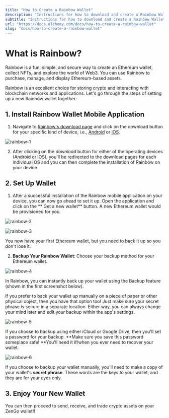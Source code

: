 ```yaml
---
title: "How to Create a Rainbow Wallet"
description: "Instructions for how to download and create a Rainbow Wallet using mobile applications."
subtitle: "Instructions for how to download and create a Rainbow Wallet using mobile applications."
url: "https://docs.alchemy.com/docs/how-to-create-a-rainbow-wallet"
slug: "docs/how-to-create-a-rainbow-wallet"
---
```


# What is Rainbow?

Rainbow is a fun, simple, and secure way to create an Ethereum wallet, collect NFTs, and explore the world of Web3. You can use Rainbow to purchase, manage, and display Ethereum-based assets.

Rainbow is an excellent choice for storing crypto and interacting with blockchain networks and applications. Let's go through the steps of setting up a new Rainbow wallet together:

## 1. Install Rainbow Wallet Mobile Application

1. Navigate to [Rainbow's download page](https://rainbow.me/?_branch_match_id=1192294268543225580\&utm_source=branch\&utm_campaign=learn\&utm_medium=referral&_branch_referrer=H4sIAAAAAAAAA8soKSkottLXL8pLKk8sKNBLzs%2FVT07MLUjMTM%2FTz0lNLMoDAMk0iBoiAAAA) and click on the download button for your specific kind of device, i.e., [Android](https://play.google.com/store/apps/details?id=me.rainbow&%24web_only=true&_branch_match_id=1192294268543225580\&utm_source=branch\&utm_campaign=web-home\&utm_medium=marketing&_branch_referrer=H4sIAAAAAAAAA8soKSkottLXL8pLKk8sKNBLzs%2FVD0s0MfQIDzbzr0gCAIiGbKYfAAAA) or [iOS](https://apps.apple.com/us/app/rainbow-ethereum-wallet/id1457119021?%24web_only=true&_branch_match_id=1192294268543225580\&utm_source=branch\&utm_campaign=web-home\&utm_medium=marketing&_branch_referrer=H4sIAAAAAAAAA8soKSkottLXL8pLKk8sKNBLzs%2FV90%2F1TcnN9jLzr0gCAI5wN7gfAAAA).

![rainbow-1](rainbow-1.png "rainbow-1.png")

2. After clicking on the *download* button for either of the operating devices (Android or iOS), you'll be redirected to the download pages for each individual OS and you can then complete the installation of Rainbow on your device.

## 2. Set Up Wallet

1. After a successful installation of the Rainbow mobile application on your device, you can now go ahead to set it up. Open the application and click on the \*\* Get a new wallet\*\* button. A new Ethereum wallet would be provisioned for you.

![rainbow-2](rainbow-2.png "rainbow-2.png")

![rainbow-3](rainbow-3.png "rainbow-3.png")

You now have your first Ethereum wallet, but you need to back it up so you don't lose it.

2. **Backup Your Rainbow Wallet**: Choose your backup method for your Ethereum wallet.

![rainbow-4](rainbow-4.png "rainbow-4.png")

In Rainbow, you can instantly back up your wallet using the Backup feature (shown in the first screenshot below).

If you prefer to back your wallet up manually on a piece of paper or other physical object, then you have that option too! Just make sure your secret phrase is secure in a separate location. Either way, you can always change your mind later and edit your backup within the app's settings.

![rainbow-5](rainbow-5.png "rainbow-5.png")

If you choose to backup using either iCloud or Google Drive, then you'll set a password for your backup. \*\*Make sure you save this password someplace safe! \*\*You'll need it if/when you ever need to recover your wallet.

![rainbow-6](rainbow-6.png "rainbow-6.png")

If you choose to backup your wallet manually, you'll need to make a copy of your wallet's **secret phrase**. These words are the keys to your wallet, and they are for your eyes only.

## 3. Enjoy Your New Wallet

You can then proceed to send, receive, and trade crypto assets on your ZenGo wallet!!
